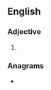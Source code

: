 ==English==

===Adjective===
{{head|en|adjective}}

# {{lb|en|nonstandard}} {{eye dialect of|nasty|lang=en}}

===Anagrams===
* {{anagrams|en|a=anrsty|strany|tyrans}}
